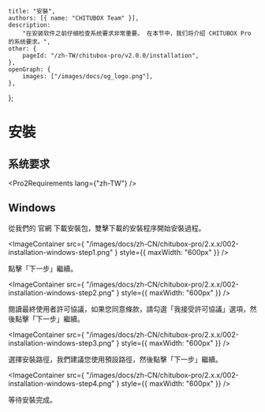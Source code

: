 
	title: "安裝",
	authors: [{ name: "CHITUBOX Team" }],
	description:
		"在安装软件之前仔细检查系统要求非常重要。 在本节中，我们将介绍 CHITUBOX Pro 的系统要求。",
	other: {
		pageId: "/zh-TW/chitubox-pro/v2.0.0/installation",
	},
	openGraph: {
		images: ["/images/docs/og_logo.png"],
	},
};

# 安裝

## 系统要求

<Pro2Requirements lang={"zh-TW"} />

## Windows

從我們的 <Link href="https://www.chitubox.com/zh-Hans/download/chitubox-pro">官網</Link> 下載安裝包，雙擊下載的安裝程序開始安裝過程。

<ImageContainer
	src={
		"/images/docs/zh-CN/chitubox-pro/2.x.x/002-installation-windows-step1.png"
	}
	style={{ maxWidth: "600px" }}
/>

點擊「下一步」繼續。

<ImageContainer
	src={
		"/images/docs/zh-CN/chitubox-pro/2.x.x/002-installation-windows-step2.png"
	}
	style={{ maxWidth: "600px" }}
/>

閱讀最終使用者許可協議，如果您同意條款，請勾選「我接受許可協議」選項，然後點擊「下一步」繼續。

<ImageContainer
	src={
		"/images/docs/zh-CN/chitubox-pro/2.x.x/002-installation-windows-step3.png"
	}
	style={{ maxWidth: "600px" }}
/>

選擇安裝路徑，我們建議您使用預設路徑，然後點擊「下一步」繼續。

<ImageContainer
	src={
		"/images/docs/zh-CN/chitubox-pro/2.x.x/002-installation-windows-step4.png"
	}
	style={{ maxWidth: "600px" }}
/>

等待安裝完成。

